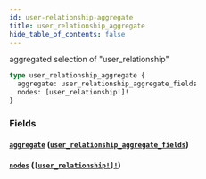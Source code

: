 ```yaml
---
id: user-relationship-aggregate
title: user_relationship_aggregate
hide_table_of_contents: false
---
```


aggregated selection of "user_relationship"

```graphql
type user_relationship_aggregate {
  aggregate: user_relationship_aggregate_fields
  nodes: [user_relationship!]!
}
```

### Fields

#### [`aggregate`](#) ([`user_relationship_aggregate_fields`](../objects/user-relationship-aggregate-fields))

#### [`nodes`](#) ([`[user_relationship!]!`](../objects/user-relationship))
